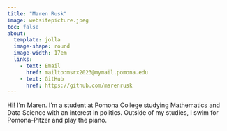 ```yaml
---
title: "Maren Rusk"
image: websitepicture.jpeg
toc: false
about: 
  template: jolla
  image-shape: round
  image-width: 17em
  links: 
    - text: Email
      href: mailto:msrx2023@mymail.pomona.edu
    - text: GitHub
      href: https://github.com/marenrusk
---
```



Hi! I'm Maren. I'm a student at Pomona College studying Mathematics and Data Science with an interest in politics. Outside of my studies, I swim for Pomona-Pitzer and play the piano.